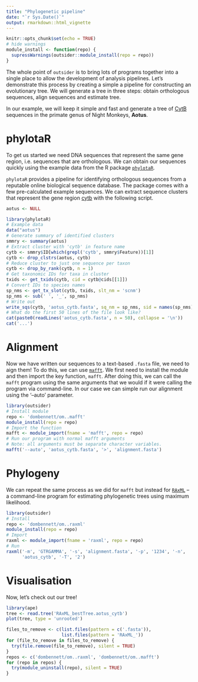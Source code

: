 ```yaml
---
title: "Phylogenetic pipeline"
date: "`r Sys.Date()`"
output: rmarkdown::html_vignette
---
```


```r
knitr::opts_chunk$set(echo = TRUE)
# hide warnings
module_install <- function(repo) {
  supressWarnings(outsider::module_install(repo = repo))
}
```

The whole point of `outsider` is to bring lots of programs together into a
single place to allow the development of analysis pipelines. Let's demonstrate
this process by creating a simple a pipeline for constructing an evolutionary
tree. We will generate a tree in three steps: obtain orthologous sequences,
align sequences and estimate tree.

In our example, we will keep it simple and fast and generate a tree of
[CytB](https://en.wikipedia.org/wiki/Cytochrome_b) sequences in the primate
genus of Night Monkeys, **Aotus**.

# phylotaR

To get us started we need DNA sequences that represent the same gene region,
i.e. sequences that are orthologous. We can obtain our sequences quickly using
the example data from the R package
[`phylotaR`](https://github.com/ropensci/phylotaR).

`phylotaR` provides a pipeline for identifying orthologous sequences from a
reputable online biological sequence database. The package comes with a few
pre-calculated example sequences. We can extract sequence clusters that
represent the gene region [cytb](https://en.wikipedia.org/wiki/Cytochrome_b)
with the following script.

```r
aotus <- NULL
```
```r
library(phylotaR)
# Example data
data("aotus")
# Generate summary of identified clusters
smmry <- summary(aotus)
# Extract cluster with 'cytb' in feature name
cytb <- smmry$ID[which(grepl('cytb', smmry$Feature))[1]]
cytb <- drop_clstrs(aotus, cytb)
# Reduce cluster to just one sequence per taxon
cytb <- drop_by_rank(cytb, n = 1)
# Get taxonomic IDs for taxa in cluster
txids <- get_txids(cytb, cid = cytb@cids[[1]])
# Convert IDs to species names
sp_nms <- get_tx_slot(cytb, txids, slt_nm = 'scnm')
sp_nms <- sub(' ', '_', sp_nms)
# Write out
write_sqs(cytb, 'aotus_cytb.fasta', sq_nm = sp_nms, sid = names(sp_nms))
# What do the first 50 lines of the file look like?
cat(paste0(readLines('aotus_cytb.fasta', n = 50), collapse = '\n'))
cat('...')
```

# Alignment

Now we have written our sequences to a text-based `.fasta` file, we need to
aign them! To do this, we can use
[`mafft`](https://mafft.cbrc.jp/alignment/software/). We first need to install
the module and then import the key function, `mafft`. After doing this, we can
call the `mafft` program using the same arguments that we would if it were
calling the program via command-line. In our case we can simple run our
alignment using the '--auto' parameter.

```r
library(outsider)
# Install module
repo <- 'dombennett/om..mafft'
module_install(repo = repo)
# Import the function
mafft <- module_import(fname = 'mafft', repo = repo)
# Run our program with normal mafft arguments
# Note: all arguments must be separate character variables.
mafft('--auto', 'aotus_cytb.fasta', '>', 'alignment.fasta')
```

# Phylogeny

We can repeat the same process as we did for `mafft` but instead for
[`RAxML`](https://github.com/stamatak/standard-RAxML) -- a command-line program
for estimating phylogenetic trees using maximum likelihood.

```r
library(outsider)
# Install
repo <- 'dombennett/om..raxml'
module_install(repo = repo)
# Import
raxml <- module_import(fname = 'raxml', repo = repo)
# Run
raxml('-m', 'GTRGAMMA', '-s', 'alignment.fasta', '-p', '1234', '-n',
      'aotus_cytb', '-T', '2')
```

# Visualisation

Now, let's check out our tree!

```r
library(ape)
tree <- read.tree('RAxML_bestTree.aotus_cytb')
plot(tree, type = 'unrooted')
```

```r
files_to_remove <- c(list.files(pattern = c('.fasta')),
                     list.files(pattern = 'RAxML_'))
for (file_to_remove in files_to_remove) {
  try(file.remove(file_to_remove), silent = TRUE)
}
repos <- c('dombennett/om..raxml', 'dombennett/om..mafft')
for (repo in repos) {
  try(module_uninstall(repo), silent = TRUE)
}
```
